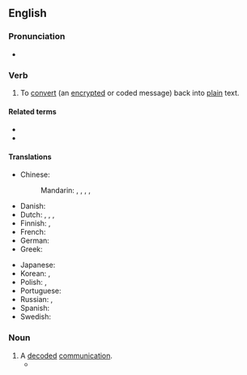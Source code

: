 ==English==

===Pronunciation===
* {{a|UK}} {{IPA|en|/dɪˈkɹɪpt/|/diːˈkɹɪpt/}}

===Verb===
{{en-verb}}

# {{lb|en|transitive}} To [[convert]] (an [[encrypt]]ed or coded message) back into [[plain]] text.
#: {{ant|en|encrypt}}

====Related terms====
* {{l|en|decipher}}
* {{l|en|decryption}}

====Translations====
{{trans-top|to convert back to plain text}}
* Chinese:
*: Mandarin: {{t+|cmn|解密|tr=jiěmì}}, {{t+|cmn|解碼}}, {{t+|cmn|解码|tr=jiěmǎ}}, {{t+|cmn|解讀}}, {{t+|cmn|解读|tr=jiědú}}
* Danish: {{t|da|dekryptere}}
* Dutch: {{t+|nl|ontcijferen}}, {{t+|nl|decoderen}}, {{t|nl|ontsleutelen}}, {{t|nl|decrypteren}}
* Finnish: {{t|fi|[[purkaa]] [[salaus]]}}, {{t|fi|dekryptata}}
* French: {{t+|fr|déchiffrer}}
* German: {{t+|de|entschlüsseln}}
* Greek: {{t+|el|αποκρυπτογραφώ}}
{{trans-mid}}
* Japanese: {{t+|ja|解読|tr=かいどくする, kaidoku suru|alt=解読する}}
* Korean: {{t|ko|해독하다}}, {{t|ko|복호화하다}}
* Polish: {{t|pl|deszyfrować}}, {{t|pl|odszyfrować}}
* Portuguese: {{t|pt|desencriptar}}
* Russian: {{t+|ru|расшифро́вывать|impf}}, {{t+|ru|расшифрова́ть|pf}}
* Spanish: {{t+|es|descifrar}}
* Swedish: {{t|sv|dekryptera}}
{{trans-bottom}}

===Noun===
{{en-noun}}

# A [[decode]]d [[communication]].
#* {{quote-book|en|year=1979|author=Francis Harry Hinsley|title=British Intelligence in the Second World War|page=182|passage=The '''decrypts''' were being obtained from the traffic of 78 German stations by the end of 1941, and of 147 stations by the end of 1942.}}